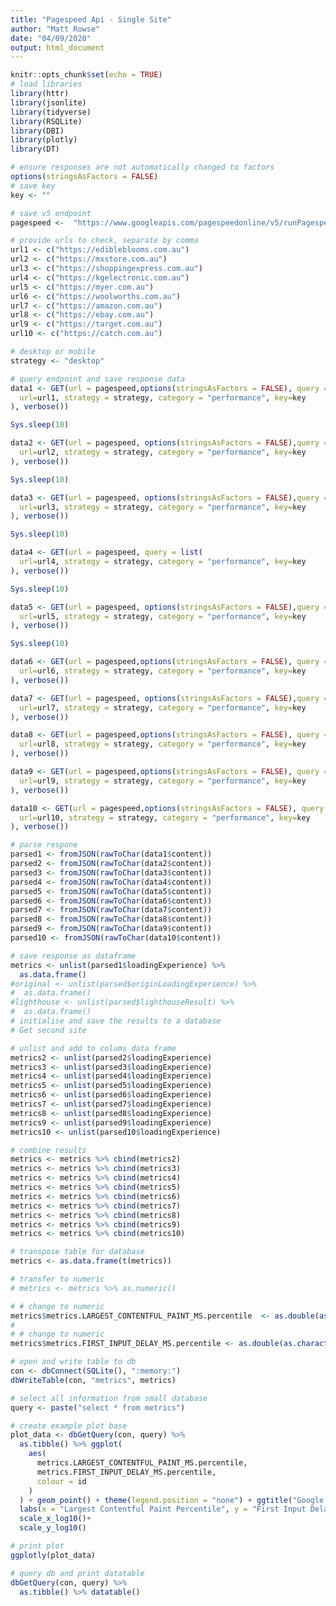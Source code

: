 ```yaml
---
title: "Pagespeed Api - Single Site"
author: "Matt Rowse"
date: "04/09/2020"
output: html_document
---
```


```r
knitr::opts_chunk$set(echo = TRUE)
# load libraries
library(httr)
library(jsonlite)
library(tidyverse)
library(RSQLite)
library(DBI)
library(plotly)
library(DT)

# ensure responses are not automatically changed to factors
options(stringsAsFactors = FALSE)
# save key
key <- ""

# save v5 endpoint
pagespeed <-  "https://www.googleapis.com/pagespeedonline/v5/runPagespeed"

# provide urls to check, separate by comma
url1 <- c("https://edibleblooms.com.au")
url2 <- c("https://mxstore.com.au")
url3 <- c("https://shoppingexpress.com.au")
url4 <- c("https://kgelectronic.com.au")
url5 <- c("https://myer.com.au")
url6 <- c("https://woolworths.com.au")
url7 <- c("https://amazon.com.au")
url8 <- c("https://ebay.com.au")
url9 <- c("https://target.com.au")
url10 <- c("https://catch.com.au")

# desktop or mobile
strategy <- "desktop"

# query endpoint and save response data
data1 <- GET(url = pagespeed,options(stringsAsFactors = FALSE), query = list(
  url=url1, strategy = strategy, category = "performance", key=key
), verbose())

Sys.sleep(10)

data2 <- GET(url = pagespeed, options(stringsAsFactors = FALSE),query = list(
  url=url2, strategy = strategy, category = "performance", key=key
), verbose())

Sys.sleep(10)

data3 <- GET(url = pagespeed, options(stringsAsFactors = FALSE),query = list(
  url=url3, strategy = strategy, category = "performance", key=key
), verbose())

Sys.sleep(10)

data4 <- GET(url = pagespeed, query = list(
  url=url4, strategy = strategy, category = "performance", key=key
), verbose())

Sys.sleep(10)

data5 <- GET(url = pagespeed, options(stringsAsFactors = FALSE),query = list(
  url=url5, strategy = strategy, category = "performance", key=key
), verbose())

Sys.sleep(10)

data6 <- GET(url = pagespeed,options(stringsAsFactors = FALSE), query = list(
  url=url6, strategy = strategy, category = "performance", key=key
), verbose())

data7 <- GET(url = pagespeed, options(stringsAsFactors = FALSE),query = list(
  url=url7, strategy = strategy, category = "performance", key=key
), verbose())

data8 <- GET(url = pagespeed,options(stringsAsFactors = FALSE), query = list(
  url=url8, strategy = strategy, category = "performance", key=key
), verbose())

data9 <- GET(url = pagespeed,options(stringsAsFactors = FALSE), query = list(
  url=url9, strategy = strategy, category = "performance", key=key
), verbose())

data10 <- GET(url = pagespeed,options(stringsAsFactors = FALSE), query = list(
  url=url10, strategy = strategy, category = "performance", key=key
), verbose())

# parse respone
parsed1 <- fromJSON(rawToChar(data1$content))
parsed2 <- fromJSON(rawToChar(data2$content))
parsed3 <- fromJSON(rawToChar(data3$content))
parsed4 <- fromJSON(rawToChar(data4$content))
parsed5 <- fromJSON(rawToChar(data5$content))
parsed6 <- fromJSON(rawToChar(data6$content))
parsed7 <- fromJSON(rawToChar(data7$content))
parsed8 <- fromJSON(rawToChar(data8$content))
parsed9 <- fromJSON(rawToChar(data9$content))
parsed10 <- fromJSON(rawToChar(data10$content))

# save response as dataframe
metrics <- unlist(parsed1$loadingExperience) %>% 
  as.data.frame()
#original <- unlist(parsed$originLoadingExperience) %>%
#  as.data.frame()
#lighthouse <- unlist(parsed$lighthouseResult) %>% 
#  as.data.frame()
# initialise and save the results to a database
# Get second site

# unlist and add to colums data frame
metrics2 <- unlist(parsed2$loadingExperience) 
metrics3 <- unlist(parsed3$loadingExperience) 
metrics4 <- unlist(parsed4$loadingExperience) 
metrics5 <- unlist(parsed5$loadingExperience) 
metrics6 <- unlist(parsed6$loadingExperience) 
metrics7 <- unlist(parsed7$loadingExperience) 
metrics8 <- unlist(parsed8$loadingExperience) 
metrics9 <- unlist(parsed9$loadingExperience) 
metrics10 <- unlist(parsed10$loadingExperience) 

# combine results
metrics <- metrics %>% cbind(metrics2)
metrics <- metrics %>% cbind(metrics3) 
metrics <- metrics %>% cbind(metrics4) 
metrics <- metrics %>% cbind(metrics5) 
metrics <- metrics %>% cbind(metrics6)
metrics <- metrics %>% cbind(metrics7)
metrics <- metrics %>% cbind(metrics8)
metrics <- metrics %>% cbind(metrics9)
metrics <- metrics %>% cbind(metrics10)

# transpose table for database
metrics <- as.data.frame(t(metrics))

# transfer to numeric
# metrics <- metrics %>% as.numeric()

# # change to numeric
metrics$metrics.LARGEST_CONTENTFUL_PAINT_MS.percentile  <- as.double(as.character(metrics$metrics.LARGEST_CONTENTFUL_PAINT_MS.percentile))
# 
# # change to numeric
metrics$metrics.FIRST_INPUT_DELAY_MS.percentile <- as.double(as.character(metrics$metrics.FIRST_INPUT_DELAY_MS.percentile))

# open and write table to db
con <- dbConnect(SQLite(), ":memory:")
dbWriteTable(con, "metrics", metrics)

# select all information from small database
query <- paste("select * from metrics")

# create example plot base
plot_data <- dbGetQuery(con, query) %>%
  as.tibble() %>% ggplot(
    aes(
      metrics.LARGEST_CONTENTFUL_PAINT_MS.percentile,
      metrics.FIRST_INPUT_DELAY_MS.percentile,
      colour = id
    )
  ) + geom_point() + theme(legend.position = "none") + ggtitle("Google Pagespeed API Insights") +
  labs(x = "Largest Contentful Paint Percentile", y = "First Input Delay Percentile (TTI)")+
  scale_x_log10()+
  scale_y_log10()

# print plot
ggplotly(plot_data)

# query db and print datatable
dbGetQuery(con, query) %>%
  as.tibble() %>% datatable()

```
